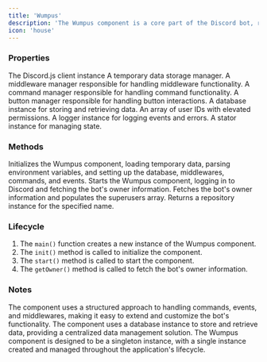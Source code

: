 ```yaml
---
title: 'Wumpus'
description: 'The Wumpus component is a core part of the Discord bot, responsible for initializing and managing the bot&apos;s functionality. It provides a structured approach to handling commands, events, and middlewares, as well as interacting with the database and other components.'
icon: 'house'
---
```


### Properties
<ResponseField name="instance" type="Client" required>
The Discord.js client instance
</ResponseField>
<ResponseField name="temp" type="TempManager" required>
A temporary data storage manager.
</ResponseField>
<ResponseField name="middleware" type="MiddlewareManager" required>
A middleware manager responsible for handling middleware functionality.
</ResponseField>
<ResponseField name="command" type="CommandManager" required>
A command manager responsible for handling command functionality.
</ResponseField>
<ResponseField name="buttons" type="ButtonManager" required>
A button manager responsible for handling button interactions.
</ResponseField>
<ResponseField name="database" type="Database" required>
A database instance for storing and retrieving data.
</ResponseField>
<ResponseField name="superusers" type="string[]" required>
An array of user IDs with elevated permissions.
</ResponseField>
<ResponseField name="logger" type="Logger" required>
A logger instance for logging events and errors.
</ResponseField>
<ResponseField name="stator" type="Stator" required>
A stator instance for managing state.
</ResponseField>

### Methods
<ResponseField name="init" type="void">
Initializes the Wumpus component, loading temporary data, parsing environment variables, and setting up the database, middlewares, commands, and events.
</ResponseField>
<ResponseField name="start" type="void">
Starts the Wumpus component, logging in to Discord and fetching the bot's owner information.
</ResponseField>
<ResponseField name="getOwner" type="void">
Fetches the bot's owner information and populates the superusers array.
</ResponseField>
<ResponseField name="repository" type="Repository">
Returns a repository instance for the specified name.
</ResponseField>

### Lifecycle
1. The `main()` function creates a new instance of the Wumpus component.
2. The `init()` method is called to initialize the component.
3. The `start()` method is called to start the component.
4. The `getOwner()` method is called to fetch the bot's owner information.

### Notes
<Note>
The component uses a structured approach to handling commands, events, and middlewares, making it easy to extend and customize the bot's functionality.
</Note>
<Note>
The component uses a database instance to store and retrieve data, providing a centralized data management solution.
</Note>
<Warning>
The Wumpus component is designed to be a singleton instance, with a single instance created and managed throughout the application's lifecycle.
</Warning>